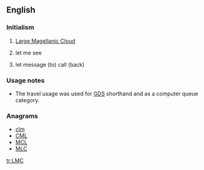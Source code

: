 ==English==

===Initialism===
{{rfc-header|Initialism}}
{{head|en|initialism}}

# {{context|galaxy|lang=en}} [[w:Large Magellanic Cloud|Large Magellanic Cloud]]
# {{context|internet slang|lang=en}} let me see
# {{context|travel|dated|lang=en}} let message (to) call (back)
===Usage notes===
* The travel usage was used for [[GDS]] shorthand and as a computer queue category. 
===Anagrams===
* [[clm#English|clm]] 
* [[CML#English|CML]]
* [[MCL#English|MCL]]
* [[MLC#English|MLC]]

[[tr:LMC]]